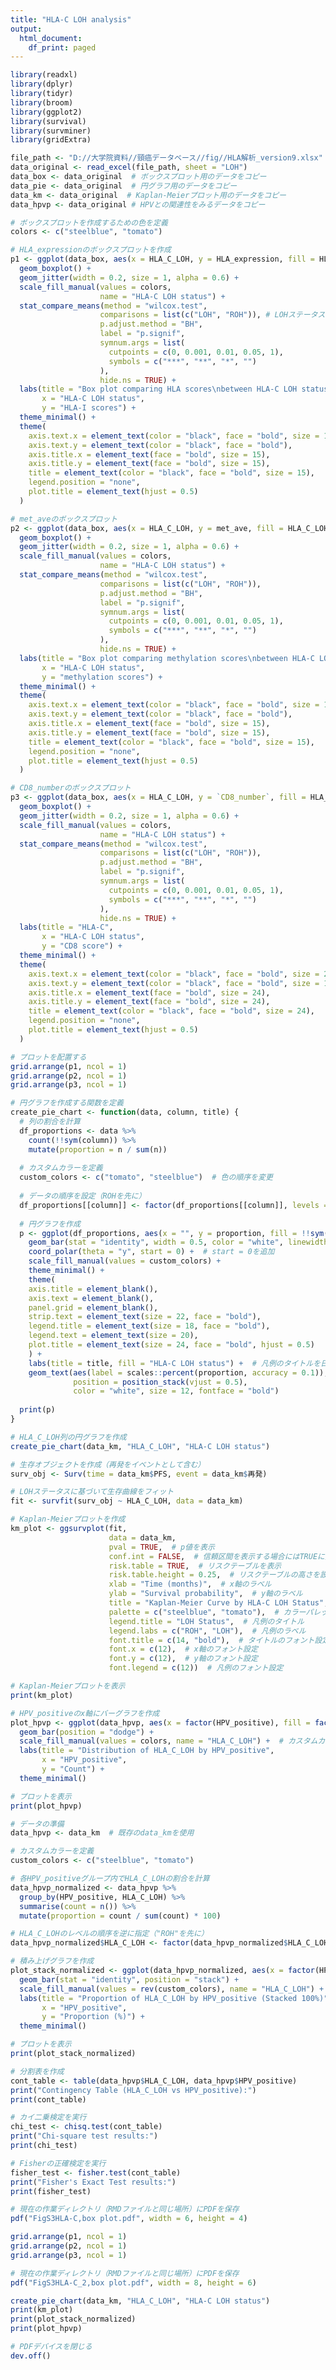 ---
title: "HLA-C LOH analysis"
output:
  html_document:
    df_print: paged
---

```{r load package}
library(readxl)
library(dplyr)
library(tidyr)
library(broom)
library(ggplot2)
library(survival) 
library(survminer)
library(gridExtra)
```

```{r read data}
file_path <- "D://大学院資料//頸癌データベース//fig//HLA解析_version9.xlsx"
data_original <- read_excel(file_path, sheet = "LOH")
data_box <- data_original  # ボックスプロット用のデータをコピー
data_pie <- data_original  # 円グラフ用のデータをコピー
data_km <- data_original  # Kaplan-Meierプロット用のデータをコピー
data_hpvp <- data_original # HPVとの関連性をみるデータをコピー
```

```{r box plot, fig.height=6, dpi=600}
# ボックスプロットを作成するための色を定義
colors <- c("steelblue", "tomato")

# HLA_expressionのボックスプロットを作成
p1 <- ggplot(data_box, aes(x = HLA_C_LOH, y = HLA_expression, fill = HLA_C_LOH)) +
  geom_boxplot() +
  geom_jitter(width = 0.2, size = 1, alpha = 0.6) +
  scale_fill_manual(values = colors,
                    name = "HLA-C LOH status") +
  stat_compare_means(method = "wilcox.test",
                    comparisons = list(c("LOH", "ROH")), # LOHステータスの群を比較
                    p.adjust.method = "BH",
                    label = "p.signif",
                    symnum.args = list(
                      cutpoints = c(0, 0.001, 0.01, 0.05, 1),
                      symbols = c("***", "**", "*", "")
                    ),
                    hide.ns = TRUE) +
  labs(title = "Box plot comparing HLA scores\nbetween HLA-C LOH status",
       x = "HLA-C LOH status",
       y = "HLA-I scores") +
  theme_minimal() +
  theme(
    axis.text.x = element_text(color = "black", face = "bold", size = 15),
    axis.text.y = element_text(color = "black", face = "bold"),
    axis.title.x = element_text(face = "bold", size = 15), 
    axis.title.y = element_text(face = "bold", size = 15),
    title = element_text(color = "black", face = "bold", size = 15),
    legend.position = "none",
    plot.title = element_text(hjust = 0.5)
  )

# met_aveのボックスプロット
p2 <- ggplot(data_box, aes(x = HLA_C_LOH, y = met_ave, fill = HLA_C_LOH)) +
  geom_boxplot() +
  geom_jitter(width = 0.2, size = 1, alpha = 0.6) +
  scale_fill_manual(values = colors,
                    name = "HLA-C LOH status") +
  stat_compare_means(method = "wilcox.test",
                    comparisons = list(c("LOH", "ROH")),
                    p.adjust.method = "BH",
                    label = "p.signif",
                    symnum.args = list(
                      cutpoints = c(0, 0.001, 0.01, 0.05, 1),
                      symbols = c("***", "**", "*", "")
                    ),
                    hide.ns = TRUE) +
  labs(title = "Box plot comparing methylation scores\nbetween HLA-C LOH status",
       x = "HLA-C LOH status",
       y = "methylation scores") +
  theme_minimal() +
  theme(
    axis.text.x = element_text(color = "black", face = "bold", size = 15),
    axis.text.y = element_text(color = "black", face = "bold"),
    axis.title.x = element_text(face = "bold", size = 15), 
    axis.title.y = element_text(face = "bold", size = 15),
    title = element_text(color = "black", face = "bold", size = 15),
    legend.position = "none",
    plot.title = element_text(hjust = 0.5)
  )

# CD8_numberのボックスプロット
p3 <- ggplot(data_box, aes(x = HLA_C_LOH, y = `CD8_number`, fill = HLA_C_LOH)) +
  geom_boxplot() +
  geom_jitter(width = 0.2, size = 1, alpha = 0.6) +
  scale_fill_manual(values = colors,
                    name = "HLA-C LOH status") +
  stat_compare_means(method = "wilcox.test",
                    comparisons = list(c("LOH", "ROH")),
                    p.adjust.method = "BH",
                    label = "p.signif",
                    symnum.args = list(
                      cutpoints = c(0, 0.001, 0.01, 0.05, 1),
                      symbols = c("***", "**", "*", "")
                    ),
                    hide.ns = TRUE) +
  labs(title = "HLA-C",
       x = "HLA-C LOH status",
       y = "CD8 score") +
  theme_minimal() +
  theme(
    axis.text.x = element_text(color = "black", face = "bold", size = 24),
    axis.text.y = element_text(color = "black", face = "bold", size = 10),  
    axis.title.x = element_text(face = "bold", size = 24), 
    axis.title.y = element_text(face = "bold", size = 24),  
    title = element_text(color = "black", face = "bold", size = 24),
    legend.position = "none",
    plot.title = element_text(hjust = 0.5)
  )
```

```{r box plot print , fig.height=4, dpi=600}
# プロットを配置する
grid.arrange(p1, ncol = 1)
grid.arrange(p2, ncol = 1)
grid.arrange(p3, ncol = 1)
```


```{r pie chart, fig.height=6, dpi=600}
# 円グラフを作成する関数を定義
create_pie_chart <- function(data, column, title) {
  # 列の割合を計算
  df_proportions <- data %>%
    count(!!sym(column)) %>%
    mutate(proportion = n / sum(n))
  
  # カスタムカラーを定義
  custom_colors <- c("tomato", "steelblue")  # 色の順序を変更
  
  # データの順序を設定（ROHを先に）
  df_proportions[[column]] <- factor(df_proportions[[column]], levels = c("ROH", "LOH"))
  
  # 円グラフを作成
  p <- ggplot(df_proportions, aes(x = "", y = proportion, fill = !!sym(column))) +
    geom_bar(stat = "identity", width = 0.5, color = "white", linewidth = 1) +
    coord_polar(theta = "y", start = 0) +  # start = 0を追加
    scale_fill_manual(values = custom_colors) +
    theme_minimal() +
    theme(
    axis.title = element_blank(),
    axis.text = element_blank(),
    panel.grid = element_blank(),
    strip.text = element_text(size = 22, face = "bold"),
    legend.title = element_text(size = 18, face = "bold"),
    legend.text = element_text(size = 20),
    plot.title = element_text(size = 24, face = "bold", hjust = 0.5)
    ) +
    labs(title = title, fill = "HLA-C LOH status") +  # 凡例のタイトルを日本語に
    geom_text(aes(label = scales::percent(proportion, accuracy = 0.1)),
              position = position_stack(vjust = 0.5),
              color = "white", size = 12, fontface = "bold")
  
  print(p)
}

# HLA_C_LOH列の円グラフを作成
create_pie_chart(data_km, "HLA_C_LOH", "HLA-C LOH status")
```

```{r Kaplan-Meier}
# 生存オブジェクトを作成（再発をイベントとして含む）
surv_obj <- Surv(time = data_km$PFS, event = data_km$再発)

# LOHステータスに基づいて生存曲線をフィット
fit <- survfit(surv_obj ~ HLA_C_LOH, data = data_km)

# Kaplan-Meierプロットを作成
km_plot <- ggsurvplot(fit,
                      data = data_km,
                      pval = TRUE,  # p値を表示
                      conf.int = FALSE,  # 信頼区間を表示する場合にはTRUEに変更を
                      risk.table = TRUE,  # リスクテーブルを表示
                      risk.table.height = 0.25,  # リスクテーブルの高さを設定
                      xlab = "Time (months)",  # x軸のラベル
                      ylab = "Survival probability",  # y軸のラベル
                      title = "Kaplan-Meier Curve by HLA-C LOH Status",  # タイトル
                      palette = c("steelblue", "tomato"),  # カラーパレット
                      legend.title = "LOH Status",  # 凡例のタイトル
                      legend.labs = c("ROH", "LOH"),  # 凡例のラベル
                      font.title = c(14, "bold"),  # タイトルのフォント設定
                      font.x = c(12),  # x軸のフォント設定
                      font.y = c(12),  # y軸のフォント設定
                      font.legend = c(12))  # 凡例のフォント設定
```

```{r Kaplan-Meier print, fig.height=8, fig.width=8, dpi=600}
# Kaplan-Meierプロットを表示
print(km_plot)
```


```{r HPV, fig.width=7, fig.height=5, dpi=600}
# HPV_positiveのx軸にバーグラフを作成
plot_hpvp <- ggplot(data_hpvp, aes(x = factor(HPV_positive), fill = factor(HLA_C_LOH))) +
  geom_bar(position = "dodge") +
  scale_fill_manual(values = colors, name = "HLA_C_LOH") +  # カスタムカラーを適用
  labs(title = "Distribution of HLA_C_LOH by HPV_positive", 
       x = "HPV_positive", 
       y = "Count") + 
  theme_minimal()

# プロットを表示
print(plot_hpvp)
```
```{r bar plot}
# データの準備
data_hpvp <- data_km  # 既存のdata_kmを使用

# カスタムカラーを定義
custom_colors <- c("steelblue", "tomato")

# 各HPV_positiveグループ内でHLA_C_LOHの割合を計算
data_hpvp_normalized <- data_hpvp %>%
  group_by(HPV_positive, HLA_C_LOH) %>%
  summarise(count = n()) %>%
  mutate(proportion = count / sum(count) * 100)

# HLA_C_LOHのレベルの順序を逆に指定（"ROH"を先に）
data_hpvp_normalized$HLA_C_LOH <- factor(data_hpvp_normalized$HLA_C_LOH, levels = c("ROH", "LOH"))

# 積み上げグラフを作成
plot_stack_normalized <- ggplot(data_hpvp_normalized, aes(x = factor(HPV_positive), y = proportion, fill = HLA_C_LOH)) +
  geom_bar(stat = "identity", position = "stack") +
  scale_fill_manual(values = rev(custom_colors), name = "HLA_C_LOH") +  # カラーも逆順に
  labs(title = "Proportion of HLA_C_LOH by HPV_positive (Stacked 100%)", 
       x = "HPV_positive", 
       y = "Proportion (%)") + 
  theme_minimal()

# プロットを表示
print(plot_stack_normalized)
```



```{r test}
# 分割表を作成
cont_table <- table(data_hpvp$HLA_C_LOH, data_hpvp$HPV_positive)
print("Contingency Table (HLA_C_LOH vs HPV_positive):")
print(cont_table)

# カイ二乗検定を実行
chi_test <- chisq.test(cont_table)
print("Chi-square test results:")
print(chi_test)

# Fisherの正確検定を実行
fisher_test <- fisher.test(cont_table)
print("Fisher's Exact Test results:")
print(fisher_test)
```

```{r}
# 現在の作業ディレクトリ（RMDファイルと同じ場所）にPDFを保存
pdf("FigS3HLA-C,box plot.pdf", width = 6, height = 4)

grid.arrange(p1, ncol = 1)
grid.arrange(p2, ncol = 1)
grid.arrange(p3, ncol = 1)
```


```{r}
# 現在の作業ディレクトリ（RMDファイルと同じ場所）にPDFを保存
pdf("FigS3HLA-C_2,box plot.pdf", width = 8, height = 6)

create_pie_chart(data_km, "HLA_C_LOH", "HLA-C LOH status")
print(km_plot)
print(plot_stack_normalized)
print(plot_hpvp)

# PDFデバイスを閉じる
dev.off()
```

